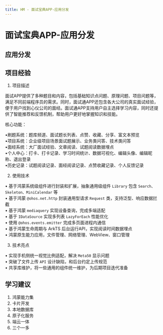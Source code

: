 ```yaml
---
title: HM - 面试宝典APP-应用分发
---
```


# 面试宝典APP-应用分发

## 应用分发




## 项目经验

1. 项目描述

面试APP提供了多种题目和内容，包括基础知识点问题、原理问题、项目问题等，满足不同前端程序员的需求。同时，面试通APP还包含各大公司的真实面试经验，便于用户找到心仪公司的面经。面试通APP支持用户自主选择学习内容，同时还提供了智能推荐和反馈机制，帮助用户更好地掌握知识和技能。

核心功能：

•刷题系统：题库频道、面试题长列表、点赞、收藏、分享、富文本预览  
•项目系统：企业级项目场景面试题展示、业务类问答、技术类问答  
•面经系统：大厂面试经验、文章阅读、试题阅读数据埋点  
•个人中心：打卡、打卡记录、学习时间统计、数据可视化、编辑头像、编辑昵称、退出登录  
•历史记录：试题阅读记录、面经阅读记录、点赞收藏记录、个人反馈记录  

2. 使用技术

• 基于鸿蒙系统级组件进行封装和扩展，抽象通用级组件 `Library` 包含 `Search、Skeleton、MiniCalendar` 等  
• 基于鸿蒙 `@ohos.net.http` 封装通用型请求 `Request` 类，支持泛型、响应数据拦截  
• 基于鸿蒙 `mediaquery` 实现设备查询，完成多端适配  
• 基于 `IDataSource` 实现多列表 `LazyForEach` 性能优化  
• 使用 `@ohos.events.emitter` 完成多页面进程内通信  
• 基于鸿蒙生命周期与 ArkTS 后台运行API，实现阅读时间数据埋点  
• 鸿蒙原生能力应用，文件管理、网络管理、WebView、窗口管理  

3. 技术亮点

• 实现手机侧统一视觉比例适配，解决 `Meta50` 显示问题  
• 突破了文件上传 `API` 设计缺陷，和后台约定上传规范  
• 共享库维护，将一些通用的组件统一维护，为后期项目迭代准备  


## 学习建议

1. 鸿蒙能力集
2. 卡片开发
3. 本地数据库
4. 原子化服务
5. 端云一体
6. 三个一多